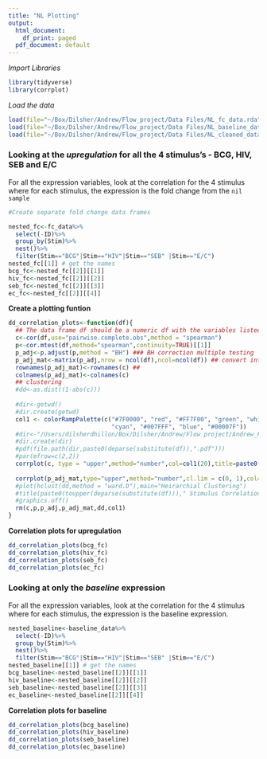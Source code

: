 ```yaml
---
title: "NL Plotting"
output:
  html_document:
    df_print: paged
  pdf_document: default
---
```

*Import Libraries* 
```r
library(tidyverse)
library(corrplot)
```
*Load the data* 
```r
load(file="~/Box/Dilsher/Andrew/Flow_project/Data Files/NL_fc_data.rda")
load(file="~/Box/Dilsher/Andrew/Flow_project/Data Files/NL_baseline_data.rda")
load(file="~/Box/Dilsher/Andrew/Flow_project/Data Files/NL_cleaned_data.rda")

```




### Looking at the *upregulation* for all the 4 stimulus's - BCG, HIV, SEB and E/C 
For all the expression variables, look at the correlation for the 4 stimulus where for each stimulus, the expression is the fold change from the `nil sample`



```r
#Create separate fold change data frames 

nested_fc<-fc_data%>%
  select(-ID)%>%
  group_by(Stim)%>%
  nest()%>%
  filter(Stim=="BCG"|Stim=="HIV"|Stim=="SEB" |Stim=="E/C")
nested_fc[[1]] # get the names 
bcg_fc<-nested_fc[[2]][[1]]
hiv_fc<-nested_fc[[2]][[2]]
seb_fc<-nested_fc[[2]][[3]]
ec_fc<-nested_fc[[2]][[4]]
```

**Create a plotting funtion**
```r
dd_correlation_plots<-function(df){
  ## The data frame df should be a numeric df with the variables listed and the rows are simply the rownames ##
  c<-cor(df,use="pairwise.complete.obs",method = "spearman")
  p<-cor.mtest(df,method="spearman",continuity=TRUE)[[1]]
  p_adj<-p.adjust(p,method = "BH") ### BH correction multiple testing 
  p_adj_mat<-matrix(p_adj,nrow = ncol(df),ncol=ncol(df)) ## convert into matrix 
  rownames(p_adj_mat)<-rownames(c) ## 
  colnames(p_adj_mat)<-colnames(c)
  ## clustering
  #dd<-as.dist((1-abs(c)))
  
  #dir<-getwd()
  #dir.create(getwd)
  col1 <- colorRampPalette(c("#7F0000", "red", "#FF7F00", "green", "white",
                             "cyan", "#007FFF", "blue", "#00007F"))
  #dir<-"/Users/dilsherdhillon/Box/Dilsher/Andrew/Flow project/Andrew_Flow/Outputs/CD4_Flow"
  #dir.create(dir)
  #pdf(file.path(dir,paste0(deparse(substitute(df)),".pdf")))
  #par(mfrow=c(2,2))
  corrplot(c, type = "upper",method="number",col=col1(20),title=paste0(toupper(deparse(substitute(df))),"   Stimulus Spearman Correlation"),mar=c(0,0,1,0),number.cex = .7)
  
  corrplot(p_adj_mat,type="upper",method="number",cl.lim = c(0, 1),col=col1(20),title=paste0(toupper(deparse(substitute(df))),"   BH Adjusted p-values"),mar=c(0,0,1,0),number.cex = .7)
  #plot(hclust(dd,method = "ward.D"),main="Heirarchial Clustering")
  #title(paste0(toupper(deparse(substitute(df)))," Stimulus Correlation"), line = -21, outer = TRUE)
  #graphics.off()
  rm(c,p,p_adj,p_adj_mat,dd,col1)
}
```



**Correlation plots for upregulation** 
```r
dd_correlation_plots(bcg_fc)
dd_correlation_plots(hiv_fc)
dd_correlation_plots(seb_fc)
dd_correlation_plots(ec_fc)
```


\pagebreak


### Looking at only the *baseline* expression 
For all the expression variables, look at the correlation for the 4 stimulus where for each stimulus, the expression is the baseline expression.

```r
nested_baseline<-baseline_data%>%
  select(-ID)%>%
  group_by(Stim)%>%
  nest()%>%
  filter(Stim=="BCG"|Stim=="HIV"|Stim=="SEB" |Stim=="E/C")
nested_baseline[[1]] # get the names 
bcg_baseline<-nested_baseline[[2]][[1]]
hiv_baseline<-nested_baseline[[2]][[2]]
seb_baseline<-nested_baseline[[2]][[3]]
ec_baseline<-nested_baseline[[2]][[4]]

```


**Correlation plots for baseline** 

```r
dd_correlation_plots(bcg_baseline)
dd_correlation_plots(hiv_baseline)
dd_correlation_plots(seb_baseline)
dd_correlation_plots(ec_baseline)
```




